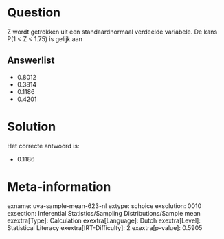 Question
========

Z wordt getrokken uit een standaardnormaal verdeelde variabele. De kans
P(1 \< Z \< 1.75) is gelijk aan


Answerlist
----------

* 0.8012
* 0.3814
* 0.1186
* 0.4201

Solution
========

Het correcte antwoord is: 

* 0.1186

Meta-information
================
exname: uva-sample-mean-623-nl
extype: schoice
exsolution: 0010
exsection: Inferential Statistics/Sampling Distributions/Sample mean
exextra[Type]: Calculation
exextra[Language]: Dutch
exextra[Level]: Statistical Literacy
exextra[IRT-Difficulty]: 2
exextra[p-value]: 0.5905

